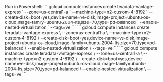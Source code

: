
<Tabs>
  <TabItem value="Windows" label="Windows" default>
    Run in Powershell:
    ```
    gcloud compute instances create teradata-vantage-express `
    --zone=us-central1-a `
    --machine-type=n2-custom-4-8192 `
    --create-disk=boot=yes,device-name=ve-disk,image-project=ubuntu-os-cloud,image-family=ubuntu-2004-lts,size=70,type=pd-balanced `
    --enable-nested-virtualization `
    --tags=ve
    ```
  </TabItem>
  <TabItem value="MacOS" label="MacOS">
    ```
    gcloud compute instances create teradata-vantage-express \
  --zone=us-central1-a \
  --machine-type=n2-custom-4-8192 \
  --create-disk=boot=yes,device-name=ve-disk,image-project=ubuntu-os-cloud,image-family=ubuntu-2004-lts,size=70,type=pd-balanced \
  --enable-nested-virtualization \
  --tags=ve
    ```
  </TabItem>
  <TabItem value="Linux" label="Linux">
    ```
    gcloud compute instances create teradata-vantage-express \
  --zone=us-central1-a \
  --machine-type=n2-custom-4-8192 \
  --create-disk=boot=yes,device-name=ve-disk,image-project=ubuntu-os-cloud,image-family=ubuntu-2004-lts,size=70,type=pd-balanced \
  --enable-nested-virtualization \
  --tags=ve
    ```
  </TabItem>
</Tabs>